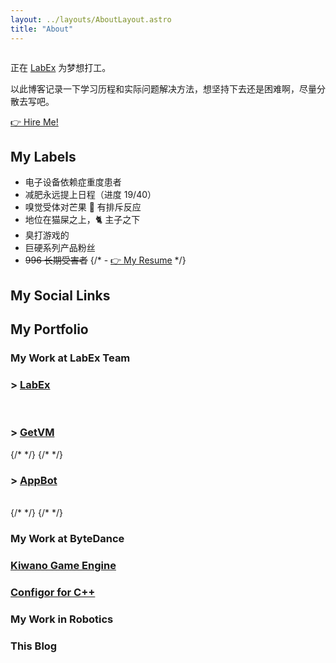 ```yaml
---
layout: ../layouts/AboutLayout.astro
title: "About"
---
```



<div class="w-3/5 sm:w-1/3">
  <Image src={picture} class="w-full rounded-2xl object-cover" alt="" />
</div>

正在 [LabEx](https://labex.io) 为梦想打工。

以此博客记录一下学习历程和实际问题解决方法，想坚持下去还是困难啊，尽量分散去写吧。

[👉 Hire Me!](https://resume.nomx.dev)

## My Labels

- 电子设备依赖症重度患者
- 减肥永远提上日程（进度 19/40）
- 嗅觉受体对芒果 🥭 有排斥反应
- 地位在猫屎之上，🐈 主子之下
- 臭打游戏的
- 巨硬系列产品粉丝
- <del>996 长期受害者</del>
{/* - [👉 My Resume](https://nom-resume.vercel.app) */}

## My Social Links

<Socials />

## My Portfolio

### My Work at LabEx Team

### > [LabEx](https://labex.io)

<Badge logo="openai" bgColor="#412991" label="AI integration" />
<Badge logo="docker" bgColor="#2496ED" label="Docker Swarm" />
<Badge logo="alibabacloud" bgColor="#FF6A00" label="Aliyun DevOps" />
<Badge logo="sentry" bgColor="#362D59" label="Sentry" link="https://sentry.io" />
<br />
<Badge logo="go" bgColor="#00ADD8" label="golang" />
<Badge logo="nuxtdotjs" bgColor="#00DC82" label="Nuxt3" link="https://nuxt.com" />
<Badge logo="nextdotjs" bgColor="#000000" label="Next.js" />

### > [GetVM](https://getvm.io)

<Badge logo="googlechrome" bgColor="#4285F4" label="Web Extension" link="https://developer.chrome.com/docs/webstore" />
<Badge logo="docker" bgColor="#2496ED" label="Docker Swarm" />
<Badge logo="nuxtdotjs" bgColor="#00DC82" label="Nuxt3" link="https://nuxt.com" />
{/* <Badge logo="shadcnui" bgColor="#000000" label="shadcn" link="https://ui.shadcn.com" /> */}
{/* <Badge logo="tailwindcss" bgColor="#06B6D4" label="Tailwind" /> */}

### > [AppBot](https://appbot.io)
<Badge logo="openai" bgColor="#412991" label="AI integration" />
<Badge logo="supabase" bgColor="#3FCF8E" label="Supabase" link="https://supabase.com" />
<Badge logo="cloudflare" bgColor="#F38020" label="Cloudflare" link="https://cloudflare.com" />
<Badge logo="githubactions" bgColor="#2088FF" label="github actions" />
<br />
<Badge logo="deno" bgColor="#000000" label="deno" link="https://deno.com" />
<Badge logo="nuxtdotjs" bgColor="#00DC82" label="Nuxt3" link="https://nuxt.com" />
{/* <Badge logo="daisyui" bgColor="#5A0EF8" label="Daisy UI" link="https://daisyui.com" /> */}
{/* <Badge logo="tailwindcss" bgColor="#06B6D4" label="Tailwind" /> */}

### My Work at ByteDance

<Badge logo="go" bgColor="#00ADD8" label="golang" />
<Badge logo="python" bgColor="#3776AB" label="Python" />
<Badge logo="elastic" bgColor="#005571" label="Elastic" link="https://www.elastic.co" />
<Badge logo="redis" bgColor="#DC382D" label="Redis" />
<Badge logo="apachekafka" bgColor="#231F20" label="kafka" />
<Badge logo="apachehive" logoColor="black" bgColor="#FDEE21" label="Hive SQL" link="https://hive.apache.org/" />

### [Kiwano Game Engine](https://kiwanoengine.com)

<Badge logo="cplusplus" bgColor="#00599C" label="c++" />
<Badge logo="windows" bgColor="#0078D4" label="Direct2D" link="https://en.wikipedia.org/wiki/Direct2D" />
<Badge logo="cocos" bgColor="#55C2E1" label="cocos2d" />
<Badge logo="appveyor" bgColor="#00B3E0" label="appveyor" link="https://www.appveyor.com" />
<Badge logo="powershell" bgColor="#5391FE" label="power shell" />

### [Configor for C++](https://github.com/Nomango/configor)

<Badge logo="cplusplus" bgColor="#00599C" label="c++" />
<Badge logo="githubactions" bgColor="#2088FF" label="github actions" />

### My Work in Robotics

<Badge logo="cplusplus" bgColor="#00599C" label="c++" />
<Badge logo="ros" bgColor="#22314E" label="ros" link="https://www.ros.org" />
<Badge logo="" bgColor="#f58115" label="gazebo" link="https://gazebosim.org" />

### This Blog

<Badge logo="astro" bgColor="#BC52EE" label="Astro" link="https://astro.build" />
<Badge logo="unocss" bgColor="#333333" label="UnoCSS" link="https://github.com/unocss/unocss" />
<Badge logo="deno" bgColor="#000000" label="Deno" link="https://dash.deno.com" />

<Comment slug="about" />
